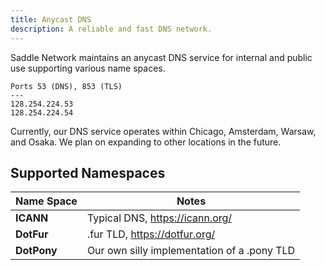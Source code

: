 ---
title: Anycast DNS
description: A reliable and fast DNS network.
---

Saddle Network maintains an anycast DNS service for internal and public use supporting various name spaces.

```
Ports 53 (DNS), 853 (TLS)
---
128.254.224.53
128.254.224.54
```

Currently, our DNS service operates within Chicago, Amsterdam, Warsaw, and Osaka.
We plan on expanding to other locations in the future.

## Supported Namespaces

| Name Space | Notes |
| --- | --- |
| **ICANN** | Typical DNS, https://icann.org/ |
| **DotFur** | .fur TLD, https://dotfur.org/ |
| **DotPony** | Our own silly implementation of a .pony TLD |
